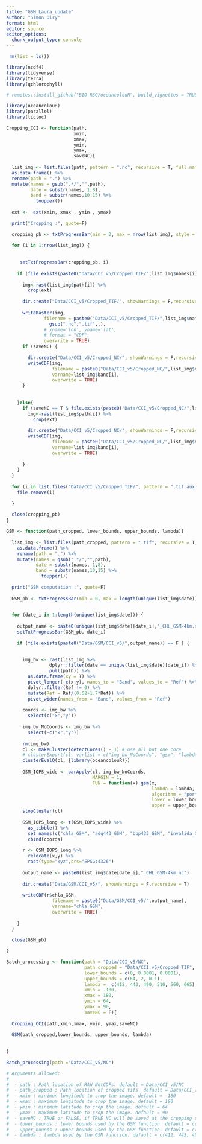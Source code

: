 ```yaml
---
title: "GSM_Laura_update"
author: "Simon Oiry"
format: html
editor: source
editor_options: 
  chunk_output_type: console
---
```


```r

 rm(list = ls())

library(ncdf4)
library(tidyverse)
library(terra)
library(qchlorophyll)

# remotes::install_github("BIO-RSG/oceancolouR", build_vignettes = TRUE)

library(oceancolouR)
library(parallel)
library(tictoc)


```

```r

Cropping_CCI <- function(path, 
                         xmin,
                         xmax,
                         ymin,
                         ymax,
                         saveNC){
  
  list_img <- list.files(path, pattern = ".nc", recursive = T, full.names = T) %>% 
  as.data.frame() %>% 
  rename(path = ".") %>% 
  mutate(names = gsub(".*/","",path),
         date = substr(names, 1,8),
         band = substr(names,10,15) %>% 
           toupper())
  
  ext <-  ext(xmin, xmax , ymin , ymax)
   
  print("Cropping :", quote=F)

  cropping_pb <- txtProgressBar(min = 0, max = nrow(list_img), style = 3)
  
  for (i in 1:nrow(list_img)) {
    
     
     setTxtProgressBar(cropping_pb, i)
    
    if (file.exists(paste0("Data/CCI_v5/Cropped_TIF/",list_img$names[i])%>%gsub(".nc",".tif",.)) == F) {
      
      img<-rast(list_img$path[i]) %>% 
        crop(ext)
    
      dir.create("Data/CCI_v5/Cropped_TIF/", showWarnings = F,recursive = T)
      
      writeRaster(img, 
              filename = paste0("Data/CCI_v5/Cropped_TIF/",list_img$names[i]) %>% 
                gsub(".nc",".tif",.),
              # xname='lon', yname='lat',
              # format = "CDF",
              overwrite = TRUE) 
      if (saveNC) {
        
        dir.create("Data/CCI_v5/Cropped_NC/", showWarnings = F,recursive = T)
        writeCDF(img,
                 filename = paste0("Data/CCI_v5/Cropped_NC/",list_img$names[i]),
                 varname=list_img$band[i],
                 overwrite = TRUE) 
      } 
      
    
    }else{
      if (saveNC == T & file.exists(paste0("Data/CCI_v5/Cropped_NC/",list_img$names[i])) == F) {
        img<-rast(list_img$path[i]) %>% 
          crop(ext)
        
        dir.create("Data/CCI_v5/Cropped_NC/", showWarnings = F,recursive = T)
        writeCDF(img,
                 filename = paste0("Data/CCI_v5/Cropped_NC/",list_img$names[i]),
                 varname=list_img$band[i],
                 overwrite = TRUE)
        
      }
    }
  }
  
  for (i in list.files("Data/CCI_v5/Cropped_TIF/", pattern = ".tif.aux.json", full.names = T)) {
    file.remove(i)
    
  }
  
  close(cropping_pb)
}

```

```r

GSM <- function(path_cropped, lower_bounds, upper_bounds, lambda){
  
  list_img <- list.files(path_cropped, pattern = ".tif", recursive = T, full.names = T) %>% 
    as.data.frame() %>% 
    rename(path = ".") %>% 
    mutate(names = gsub(".*/","",path),
           date = substr(names, 1,8),
           band = substr(names,10,15) %>% 
             toupper())
  
  print("GSM computation :", quote=F)
  
  GSM_pb <- txtProgressBar(min = 0, max = length(unique(list_img$date)), style = 3)

  
  for (date_i in 1:length(unique(list_img$date))) {
    
    output_name <- paste0(unique(list_img$date)[date_i],"_CHL_GSM-4km.nc")
    setTxtProgressBar(GSM_pb, date_i)
    
    if (file.exists(paste0("Data/GSM/CCI_v5/",output_name)) == F ) {

      
      img_bw <- rast(list_img %>% 
                dplyr::filter(date == unique(list_img$date)[date_i]) %>% 
                pull(path)) %>% 
        as.data.frame(xy = T) %>% 
        pivot_longer(-c(x,y), names_to = "Band", values_to = "Ref") %>% 
        dplyr::filter(Ref != 0) %>% 
        mutate(Ref = Ref/(0.52+1.7*Ref)) %>% 
        pivot_wider(names_from = "Band", values_from = "Ref")  
      
      coords <- img_bw %>% 
        select(c("x","y"))
      
      img_bw_NoCoords <- img_bw %>% 
        select(-c("x","y"))
      
      rm(img_bw)
      cl <- makeCluster(detectCores() - 1) # use all but one core
      # clusterExport(cl, varlist = c("img_bw_NoCoords", "gsm", "lambda", "lower_bounds", "upper_bounds"))  # export necessary variables
      clusterEvalQ(cl, {library(oceancolouR)})
  
      GSM_IOPS_wide <- parApply(cl, img_bw_NoCoords,
                                MARGIN = 1, 
                                FUN = function(x) gsm(x, 
                                                      lambda = lambda, 
                                                      algorithm = "port", 
                                                      lower = lower_bounds, 
                                                      upper = upper_bounds))
      stopCluster(cl)
      
      GSM_IOPS_long <- t(GSM_IOPS_wide) %>% 
        as_tibble() %>% 
        set_names(c("chla_GSM", "adg443_GSM", "bbp433_GSM", "invalida_GSM")) %>% 
        cbind(coords)
      
      r <- GSM_IOPS_long %>% 
        relocate(x,y) %>% 
        rast(type="xyz",crs="EPSG:4326")
      
      output_name <- paste0(list_img$date[date_i],"_CHL_GSM-4km.nc")
      
      dir.create("Data/GSM/CCI_v5/", showWarnings = F,recursive = T)
      
      writeCDF(r$chla_GSM,
                 filename = paste0("Data/GSM/CCI_v5/",output_name),
                 varname="chla_GSM",
                 overwrite = TRUE) 
    
    }
  }
  
  close(GSM_pb)

}


```

```r

Batch_processing <- function(path = "Data/CCI_v5/NC", 
                             path_cropped = "Data/CCI_v5/Cropped_TIF",
                             lower_bounds = c(0, 0.0001, 0.0001), 
                             upper_bounds = c(64, 2, 0.1), 
                             lambda =  c(412, 443, 490, 510, 560, 665), 
                             xmin = -180,
                             xmax = 180,
                             ymin = 64, 
                             ymax = 90, 
                             saveNC = F){
  
  Cropping_CCI(path,xmin,xmax, ymin, ymax,saveNC)
  
  GSM(path_cropped,lower_bounds, upper_bounds, lambda)
  
  
}
```





```r

Batch_processing(path ="Data/CCI_v5/NC")

# Arguments allowed:
# 
#  - path : Path location of RAW NetCDFs. default = Data/CCI_v5/NC
#  - path_cropped : Path location of cropped tifs. default = Data/CCI_v5/Cropped_TIF
#  - xmin : minimun longitude to crop the image. default = -180
#  - xmax : maximum longitude to crop the image. default = 180
#  - ymin : minimum latitude to crop the image. default = 64
#  - ymax : maximum latitude to crop the image. default = 90
#  - saveNC : TRUE or FALSE, if TRUE NC will be saved at the cropping step. default = F
#  - lower_bounds : lower bounds used by the GSM function. default = c(0, 0.0001, 0.0001)
#  - upper_bounds : upper bounds used by the GSM function. default = c(64, 2, 0.1)
#  - lambda : lambda used by the GSM function. default = c(412, 443, 490, 510, 560, 665)



```



